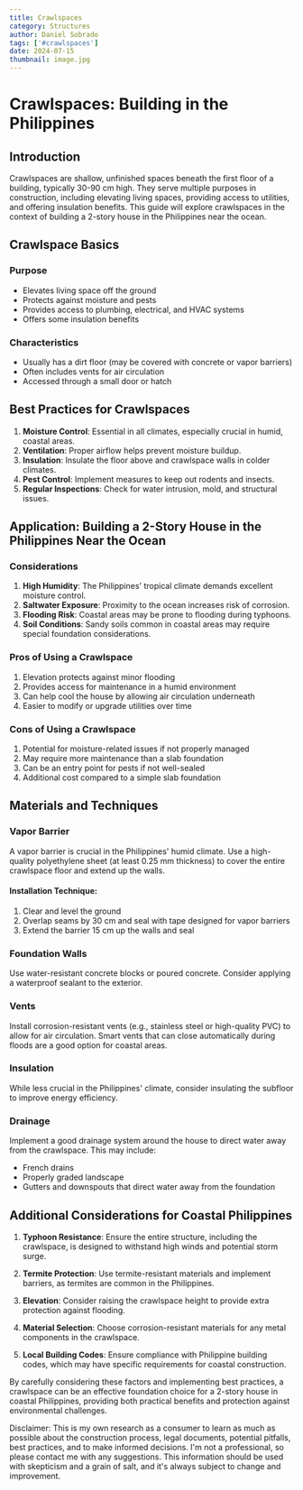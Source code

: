 ```yaml
---
title: Crawlspaces
category: Structures
author: Daniel Sobrado
tags: ['#crawlspaces']
date: 2024-07-15
thumbnail: image.jpg
---
```


# Crawlspaces: Building in the Philippines

## Introduction

Crawlspaces are shallow, unfinished spaces beneath the first floor of a building, typically 30-90 cm high. They serve multiple purposes in construction, including elevating living spaces, providing access to utilities, and offering insulation benefits. This guide will explore crawlspaces in the context of building a 2-story house in the Philippines near the ocean.

## Crawlspace Basics

### Purpose
- Elevates living space off the ground
- Protects against moisture and pests
- Provides access to plumbing, electrical, and HVAC systems
- Offers some insulation benefits

### Characteristics
- Usually has a dirt floor (may be covered with concrete or vapor barriers)
- Often includes vents for air circulation
- Accessed through a small door or hatch

## Best Practices for Crawlspaces

1. **Moisture Control**: Essential in all climates, especially crucial in humid, coastal areas.
2. **Ventilation**: Proper airflow helps prevent moisture buildup.
3. **Insulation**: Insulate the floor above and crawlspace walls in colder climates.
4. **Pest Control**: Implement measures to keep out rodents and insects.
5. **Regular Inspections**: Check for water intrusion, mold, and structural issues.

## Application: Building a 2-Story House in the Philippines Near the Ocean

### Considerations
1. **High Humidity**: The Philippines' tropical climate demands excellent moisture control.
2. **Saltwater Exposure**: Proximity to the ocean increases risk of corrosion.
3. **Flooding Risk**: Coastal areas may be prone to flooding during typhoons.
4. **Soil Conditions**: Sandy soils common in coastal areas may require special foundation considerations.

### Pros of Using a Crawlspace
1. Elevation protects against minor flooding
2. Provides access for maintenance in a humid environment
3. Can help cool the house by allowing air circulation underneath
4. Easier to modify or upgrade utilities over time

### Cons of Using a Crawlspace
1. Potential for moisture-related issues if not properly managed
2. May require more maintenance than a slab foundation
3. Can be an entry point for pests if not well-sealed
4. Additional cost compared to a simple slab foundation

## Materials and Techniques

### Vapor Barrier
A vapor barrier is crucial in the Philippines' humid climate. Use a high-quality polyethylene sheet (at least 0.25 mm thickness) to cover the entire crawlspace floor and extend up the walls.

#### Installation Technique:
1. Clear and level the ground
2. Overlap seams by 30 cm and seal with tape designed for vapor barriers
3. Extend the barrier 15 cm up the walls and seal

### Foundation Walls
Use water-resistant concrete blocks or poured concrete. Consider applying a waterproof sealant to the exterior.

### Vents
Install corrosion-resistant vents (e.g., stainless steel or high-quality PVC) to allow for air circulation. Smart vents that can close automatically during floods are a good option for coastal areas.

### Insulation
While less crucial in the Philippines' climate, consider insulating the subfloor to improve energy efficiency.

### Drainage
Implement a good drainage system around the house to direct water away from the crawlspace. This may include:
- French drains
- Properly graded landscape
- Gutters and downspouts that direct water away from the foundation

## Additional Considerations for Coastal Philippines

1. **Typhoon Resistance**: Ensure the entire structure, including the crawlspace, is designed to withstand high winds and potential storm surge.

2. **Termite Protection**: Use termite-resistant materials and implement barriers, as termites are common in the Philippines.

3. **Elevation**: Consider raising the crawlspace height to provide extra protection against flooding.

4. **Material Selection**: Choose corrosion-resistant materials for any metal components in the crawlspace.

5. **Local Building Codes**: Ensure compliance with Philippine building codes, which may have specific requirements for coastal construction.

By carefully considering these factors and implementing best practices, a crawlspace can be an effective foundation choice for a 2-story house in coastal Philippines, providing both practical benefits and protection against environmental challenges.

Disclaimer: This is my own research as a consumer to learn as much as possible about the construction process, legal documents, potential pitfalls, best practices, and to make informed decisions. I'm not a professional, so please contact me with any suggestions. This information should be used with skepticism and a grain of salt, and it's always subject to change and improvement.